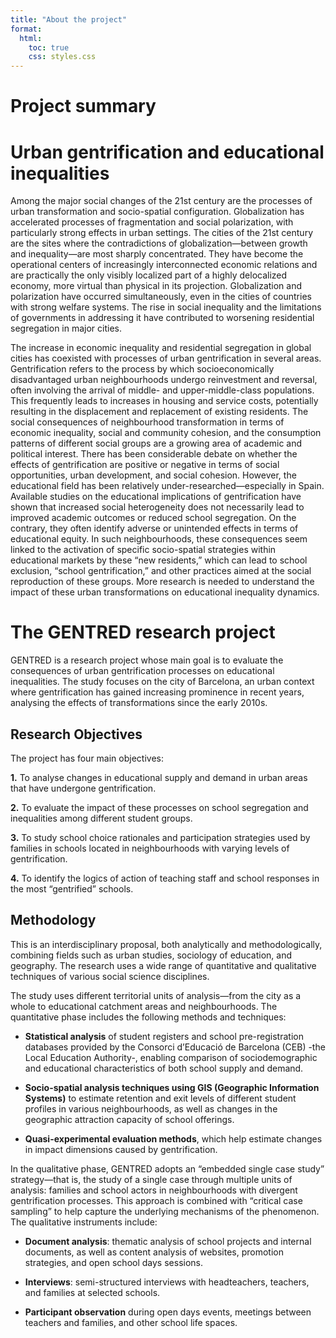```yaml
---
title: "About the project"
format:
  html:
    toc: true
    css: styles.css
---
```


# Project summary

# Urban gentrification and educational inequalities

Among the major social changes of the 21st century are the processes of urban transformation and socio-spatial configuration. Globalization has accelerated processes of fragmentation and social polarization, with particularly strong effects in urban settings. The cities of the 21st century are the sites where the contradictions of globalization—between growth and inequality—are most sharply concentrated. They have become the operational centers of increasingly interconnected economic relations and are practically the only visibly localized part of a highly delocalized economy, more virtual than physical in its projection. Globalization and polarization have occurred simultaneously, even in the cities of countries with strong welfare systems. The rise in social inequality and the limitations of governments in addressing it have contributed to worsening residential segregation in major cities.

The increase in economic inequality and residential segregation in global cities has coexisted with processes of urban gentrification in several areas. Gentrification refers to the process by which socioeconomically disadvantaged urban neighbourhoods undergo reinvestment and reversal, often involving the arrival of middle- and upper-middle-class populations. This frequently leads to increases in housing and service costs, potentially resulting in the displacement and replacement of existing residents. The social consequences of neighbourhood transformation in terms of economic inequality, social and community cohesion, and the consumption patterns of different social groups are a growing area of academic and political interest. There has been considerable debate on whether the effects of gentrification are positive or negative in terms of social opportunities, urban development, and social cohesion. However, the educational field has been relatively under-researched—especially in Spain. Available studies on the educational implications of gentrification have shown that increased social heterogeneity does not necessarily lead to improved academic outcomes or reduced school segregation. On the contrary, they often identify adverse or unintended effects in terms of educational equity. In such neighbourhoods, these consequences seem linked to the activation of specific socio-spatial strategies within educational markets by these "new residents," which can lead to school exclusion, "school gentrification," and other practices aimed at the social reproduction of these groups. More research is needed to understand the impact of these urban transformations on educational inequality dynamics.

# The GENTRED research project

GENTRED is a research project whose main goal is to evaluate the consequences of urban gentrification processes on educational inequalities. The study focuses on the city of Barcelona, an urban context where gentrification has gained increasing prominence in recent years, analysing the effects of transformations since the early 2010s.

## Research Objectives

The project has four main objectives:

**1.** To analyse changes in educational supply and demand in urban areas that have undergone gentrification.

**2.** To evaluate the impact of these processes on school segregation and inequalities among different student groups.

**3.** To study school choice rationales and participation strategies used by families in schools located in neighbourhoods with varying levels of gentrification.

**4.** To identify the logics of action of teaching staff and school responses in the most "gentrified" schools.

## Methodology

This is an interdisciplinary proposal, both analytically and methodologically, combining fields such as urban studies, sociology of education, and geography. The research uses a wide range of quantitative and qualitative techniques of various social science disciplines.

The study uses different territorial units of analysis—from the city as a whole to educational catchment areas and neighbourhoods. The quantitative phase includes the following methods and techniques:

-   **Statistical analysis** of student registers and school pre-registration databases provided by the Consorci d’Educació de Barcelona (CEB) -the Local Education Authority-, enabling comparison of sociodemographic and educational characteristics of both school supply and demand.

-   **Socio-spatial analysis techniques using GIS (Geographic Information Systems)** to estimate retention and exit levels of different student profiles in various neighbourhoods, as well as changes in the geographic attraction capacity of school offerings.

-   **Quasi-experimental evaluation methods**, which help estimate changes in impact dimensions caused by gentrification.

In the qualitative phase, GENTRED adopts an “embedded single case study” strategy—that is, the study of a single case through multiple units of analysis: families and school actors in neighbourhoods with divergent gentrification processes. This approach is combined with “critical case sampling” to help capture the underlying mechanisms of the phenomenon. The qualitative instruments include:

-   **Document analysis**: thematic analysis of school projects and internal documents, as well as content analysis of websites, promotion strategies, and open school days sessions.

-   **Interviews**: semi-structured interviews with headteachers, teachers, and families at selected schools.

-   **Participant observation** during open days events, meetings between teachers and families, and other school life spaces.
